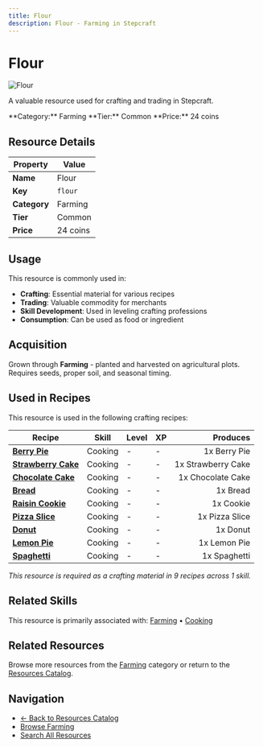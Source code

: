 ```yaml
---
title: Flour
description: Flour - Farming in Stepcraft
---
```


# Flour

<div className="flex items-start gap-6 mb-8">
  <div className="flex-shrink-0">
    <img src="/assets/resources/farming/flour.png" alt="Flour" className="w-24 h-24 border rounded-lg" />
  </div>
  <div className="flex-1">
    <div className="space-y-2">
      <p className="text-lg text-muted-foreground">A valuable resource used for crafting and trading in Stepcraft.</p>
      <div className="flex flex-wrap gap-4 text-sm">
        <span className="px-2 py-1 bg-blue-100 dark:bg-blue-900 rounded-md">
          **Category:** Farming
        </span>
        <span className="px-2 py-1 bg-gray-100 dark:bg-gray-900 rounded-md">
          **Tier:** Common
        </span>
        <span className="px-2 py-1 bg-green-100 dark:bg-green-900 rounded-md">
          **Price:** 24 coins
        </span>
      </div>
    </div>
  </div>
</div>

## Resource Details

| Property | Value |
|----------|-------|
| **Name** | Flour |
| **Key** | `flour` |
| **Category** | Farming |
| **Tier** | Common |
| **Price** | 24 coins |


## Usage

This resource is commonly used in:

- **Crafting**: Essential material for various recipes
- **Trading**: Valuable commodity for merchants
- **Skill Development**: Used in leveling crafting professions
- **Consumption**: Can be used as food or ingredient



## Acquisition

Grown through **Farming** - planted and harvested on agricultural plots. Requires seeds, proper soil, and seasonal timing.


## Used in Recipes

This resource is used in the following crafting recipes:

| Recipe | Skill | Level | XP | Produces |
|--------|-------|-------|----|---------:|
| **[Berry Pie](/docs/items/individual/berry_pie)** | Cooking | - | - | 1x Berry Pie |
| **[Strawberry Cake](/docs/items/individual/strawberry_cake)** | Cooking | - | - | 1x Strawberry Cake |
| **[Chocolate Cake](/docs/items/individual/chocolate_cake)** | Cooking | - | - | 1x Chocolate Cake |
| **[Bread](/docs/items/individual/bread)** | Cooking | - | - | 1x Bread |
| **[Raisin Cookie](/docs/items/individual/cookie)** | Cooking | - | - | 1x Cookie |
| **[Pizza Slice](/docs/items/individual/pizza_slice)** | Cooking | - | - | 1x Pizza Slice |
| **[Donut](/docs/items/individual/donut)** | Cooking | - | - | 1x Donut |
| **[Lemon Pie](/docs/items/individual/lemon_pie)** | Cooking | - | - | 1x Lemon Pie |
| **[Spaghetti](/docs/items/individual/spaghetti)** | Cooking | - | - | 1x Spaghetti |

*This resource is required as a crafting material in 9 recipes across 1 skill.*


## Related Skills

This resource is primarily associated with: [Farming](/docs/skills/individual/farming) • [Cooking](/docs/skills/individual/cooking)

## Related Resources

Browse more resources from the [Farming](/docs/resources#farming) category or return to the [Resources Catalog](/docs/resources).

## Navigation

- [← Back to Resources Catalog](/docs/resources)
- [Browse Farming](/docs/resources#farming)
- [Search All Resources](/search)
